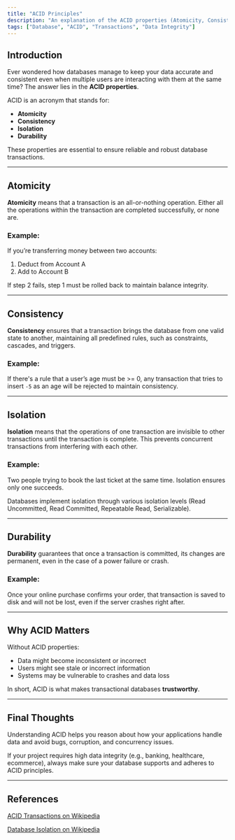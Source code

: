 ```yaml
---
title: "ACID Principles"
description: "An explanation of the ACID properties (Atomicity, Consistency, Isolation, and Durability), that ensure reliable database transactions."
tags: ["Database", "ACID", "Transactions", "Data Integrity"]
---
```


## Introduction

Ever wondered how databases manage to keep your data accurate and consistent even when multiple users are interacting with them at the same time? The answer lies in the **ACID properties**.

ACID is an acronym that stands for:
- **Atomicity**
- **Consistency**
- **Isolation**
- **Durability**

These properties are essential to ensure reliable and robust database transactions.

---

## Atomicity

**Atomicity** means that a transaction is an all-or-nothing operation. Either all the operations within the transaction are completed successfully, or none are.

### Example:
If you’re transferring money between two accounts:
1. Deduct from Account A
2. Add to Account B

If step 2 fails, step 1 must be rolled back to maintain balance integrity.

---

## Consistency

**Consistency** ensures that a transaction brings the database from one valid state to another, maintaining all predefined rules, such as constraints, cascades, and triggers.

### Example:
If there's a rule that a user’s age must be >= 0, any transaction that tries to insert `-5` as an age will be rejected to maintain consistency.

---

## Isolation

**Isolation** means that the operations of one transaction are invisible to other transactions until the transaction is complete. This prevents concurrent transactions from interfering with each other.

### Example:
Two people trying to book the last ticket at the same time. Isolation ensures only one succeeds.

Databases implement isolation through various isolation levels (Read Uncommitted, Read Committed, Repeatable Read, Serializable).

---

## Durability

**Durability** guarantees that once a transaction is committed, its changes are permanent, even in the case of a power failure or crash.

### Example:
Once your online purchase confirms your order, that transaction is saved to disk and will not be lost, even if the server crashes right after.

---

## Why ACID Matters

Without ACID properties:
- Data might become inconsistent or incorrect
- Users might see stale or incorrect information
- Systems may be vulnerable to crashes and data loss

In short, ACID is what makes transactional databases **trustworthy**.

---

## Final Thoughts

Understanding ACID helps you reason about how your applications handle data and avoid bugs, corruption, and concurrency issues.

If your project requires high data integrity (e.g., banking, healthcare, ecommerce), always make sure your database supports and adheres to ACID principles.

---

## References
[ACID Transactions on Wikipedia](https://en.wikipedia.org/wiki/ACID)

[Database Isolation on Wikipedia](https://en.wikipedia.org/wiki/Isolation_(database_systems))